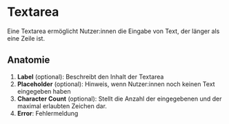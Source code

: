 
# Textarea

Eine Textarea ermöglicht Nutzer:innen die Eingabe von Text, der länger als eine Zeile ist.

<Canvas>
  <Story id="components-input-textarea--default" />
</Canvas>

## Anatomie

<!-- Optional: schematische Darstellung -->

1. **Label** (optional): Beschreibt den Inhalt der Textarea
2. **Placeholder** (optional): Hinweis, wenn Nutzer:innen noch keinen Text eingegeben haben
3. **Character Count** (optional): Stellt die Anzahl der eingegebenen und der maximal erlaubten Zeichen dar.
4. **Error**: Fehlermeldung

<!--
## Platzierung

Hier kann beschrieben werden, wie eine Textarea in verschiedenen Kontexten platziert wird.
-->
